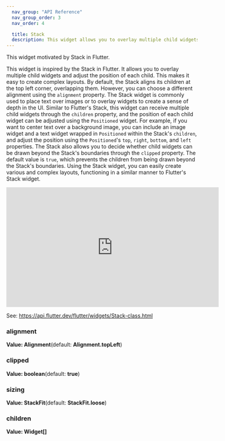 ```yaml
---
  nav_group: "API Reference"
  nav_group_order: 3
  nav_order: 4

  title: Stack
  description: This widget allows you to overlay multiple child widgets and adjust the position of each child. 
---
```


This widget motivated by Stack in Flutter.

This widget is inspired by the Stack in Flutter. It allows you to overlay multiple child widgets and adjust the position of each child. This makes it easy to create complex layouts. By default, the Stack aligns its children at the top left corner, overlapping them. However, you can choose a different alignment using the `alignment` property.
The Stack widget is commonly used to place text over images or to overlay widgets to create a sense of depth in the UI. Similar to Flutter's Stack, this widget can receive multiple child widgets through the `children` property, and the position of each child widget can be adjusted using the `Positioned` widget.
For example, if you want to center text over a background image, you can include an image widget and a text widget wrapped in `Positioned` within the Stack's `children`, and adjust the position using the `Positioned`'s `top`, `right`, `bottom`, and `left` properties.
The Stack also allows you to decide whether child widgets can be drawn beyond the Stack's boundaries through the `clipped` property. The default value is `true`, which prevents the children from being drawn beyond the Stack's boundaries.
Using the Stack widget, you can easily create various and complex layouts, functioning in a similar manner to Flutter's Stack widget.

<iframe width="560" height="315" src="https://www.youtube.com/embed/liEGSeD3Zt8" title="YouTube video player" frameborder="0" allow="accelerometer; autoplay; clipboard-write; encrypted-media; gyroscope; picture-in-picture; web-share" allowfullscreen></iframe>

See: https://api.flutter.dev/flutter/widgets/Stack-class.html

### alignment

**Value: Alignment**(default: **Alignment.topLeft**)

### clipped

**Value: boolean**(default: **true**)

### sizing

**Value: StackFit**(default: **StackFit.loose**)

### children

**Value: Widget[]**
